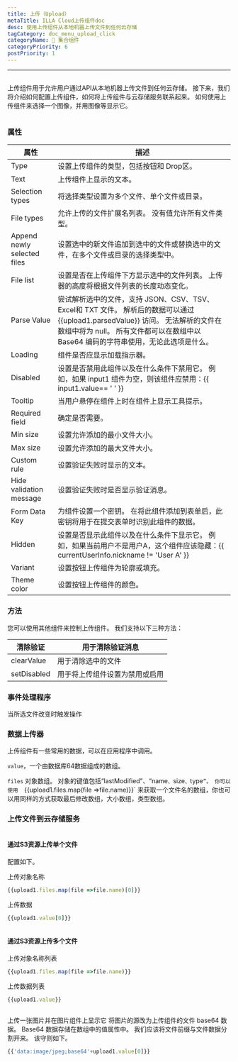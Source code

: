 ```yaml
---
title: 上传（Upload）
metaTitle: ILLA Cloud上传组件doc
desc: 使用上传组件从本地机器上传文件到任何云存储
tagCategory: doc_menu_upload_click
categoryName: 🧬 集合组件
categoryPriority: 6
postPriority: 1
---
```


* * *

## <h2 hidden>上传</h2>

上传组件用于允许用户通过API从本地机器上传文件到任何云存储。 接下来，我们将介绍如何配置上传组件，如何将上传组件与云存储服务联系起来。 如何使用上传组件来选择一个图像，并用图像等显示它。

<img src='https://cdn.illacloud.com/official-website/img/docs/upload1.png' alt="" />

### 属性

| 属性                          | 描述                                                                                                                                         |
| --------------------------- | ------------------------------------------------------------------------------------------------------------------------------------------ |
| Type                        | 设置上传组件的类型，包括按钮和 Drop区。                                                                                                                     |
| Text                        | 上传组件上显示的文本。                                                                                                                                |
| Selection types             | 将选择类型设置为多个文件、单个文件或目录。                                                                                                                      |
| File types                  | 允许上传的文件扩展名列表。 没有值允许所有文件类型。                                                                                                                 |
| Append newly selected files | 设置选中的新文件追加到选中的文件或替换选中的文件，在多个文件或目录的选择类型中。                                                                                                   |
| File list                   | 设置是否在上传组件下方显示选中的文件列表。 上传器的高度将根据文件列表的长度动态变化。                                                                                                |
| Parse Value                 | 尝试解析选中的文件，支持 JSON、CSV、TSV、Excel和 TXT 文件。 解析后的数据可以通过 {{upload1.parsedValue}} 访问。 无法解析的文件在数组中将为 null。 所有文件都可以在数组中以 Base64 编码的字符串使用，无论此选项是什么。 |
| Loading                     | 组件是否应显示加载指示器。                                                                                                                              |
| Disabled                    | 设置是否禁用此组件以及在什么条件下禁用它。 例如，如果 input1 组件为空，则该组件应禁用：{{ input1.value== ' ' }}                                                                   |
| Tooltip                     | 当用户悬停在组件上时在组件上显示工具提示。                                                                                                                      |
| Required field              | 确定是否需要。                                                                                                                                    |
| Min size                    | 设置允许添加的最小文件大小。                                                                                                                             |
| Max size                    | 设置允许添加的最大文件大小。                                                                                                                             |
| Custom rule                 | 设置验证失败时显示的文本。                                                                                                                              |
| Hide validation message     | 设置验证失败时是否显示验证消息。                                                                                                                           |
| Form Data Key               | 为组件设置一个密钥。 在将此组件添加到表单后，此密钥将用于在提交表单时识别此组件的数据。                                                                                               |
| Hidden                      | 设置是否显示此组件以及在什么条件下显示它。 例如，如果当前用户不是用户A，这个组件应该隐藏：{{ currentUserInfo.nickname != 'User A' }}                                                   |
| Variant                     | 设置按钮上传组件为轮廓或填充。                                                                                                                            |
| Theme color                 | 设置按钮上传组件的颜色。                                                                                                                               |

### 方法

您可以使用其他组件来控制上传组件。 我们支持以下三种方法：

| 清除验证        | 用于清除验证消息        |
| ----------- | --------------- |
| clearValue  | 用于清除选中的文件       |
| setDisabled | 用于将上传组件设置为禁用或启用 |

### 事件处理程序

当所选文件改变时触发操作

### 数据上传器

上传组件有一些常用的数据，可以在应用程序中调用。

`value`，一个由数据库64数据组成的数组。 

`files` 对象数组。 对象的键值包括“lastModified”、“name`、`size`、`type`”。 你可以使用  `{{upload1.files.map(file =>file.name)}}\` 来获取一个文件名的数组，你也可以用同样的方式获取最后修改数组，大小数组，类型数组。 

### 上传文件到云存储服务

<img src='https://cdn.illacloud.com/official-website/img/docs/upload2.gif' alt="" />

#### 通过S3资源上传单个文件

配置如下。 

上传对象名称

```jsx
{{upload1.files.map(file =>file.name)[0]}}
```

上传数据

```jsx
{{upload1.value[0]}}
```

<img src='https://cdn.illacloud.com/official-website/img/docs/upload3.png' alt="" />

#### 通过S3资源上传多个文件

上传对象名称列表

```jsx
{{upload1.files.map(file =>file.name)}}
```

上传数据列表

```jsx
{{upload1.value}}
```

<img src='https://cdn.illacloud.com/official-website/img/docs/upload4.png' alt="" />

上传一张图片并在图片组件上显示它 
将图片的源改为上传组件的文件 base64 数据。 Base64 数据存储在数组中的值属性中。 我们应该将文件前缀与文件数据分割开来。 该守则如下。 

```jsx
{{'data:image/jpeg;base64'+upload1.value[0]}}
```

<img src='https://cdn.illacloud.com/official-website/img/docs/upload5.gif' alt="" />
